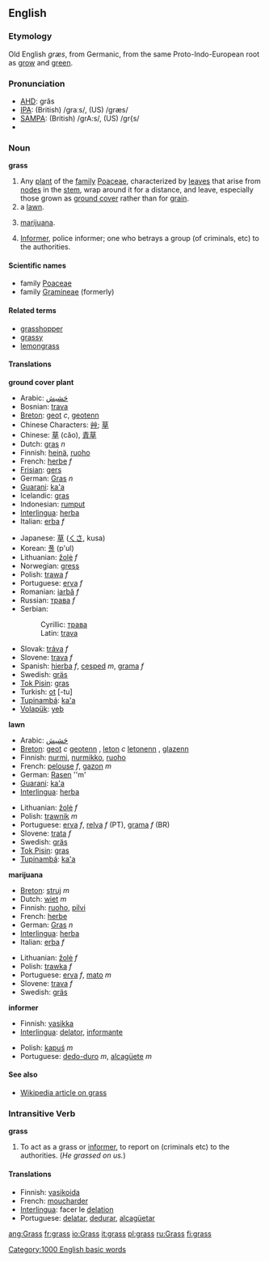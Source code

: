 ==English==

=== Etymology ===
Old English ''græs'', from Germanic, from the same Proto-Indo-European root as [[grow]] and [[green]].

=== Pronunciation ===
*[[w:AHD|AHD]]: grăs
*[[w:IPA|IPA]]: (British) /graːs/, (US) /græs/
*[[w:SAMPA|SAMPA]]: (British) /grA:s/, (US) /gr{s/
*{{audio|en-uk-grass.ogg|Audio (UK)}}

=== Noun ===
'''grass'''

# Any [[plant]] of the [[family]] [[Poaceae]], characterized by [[leaves]] that arise from [[node]]s in the [[stem]], wrap around it for a distance, and leave, especially those grown as [[ground cover]] rather than for [[grain]]. 
# a [[lawn]].
# {{slang}} [[marijuana]].
# {{slang}} [[Informer]], police informer; one who betrays a group (of criminals, etc) to the authorities.

====Scientific names====
*family [[Poaceae]]
*family [[Gramineae]] (formerly)

====Related terms====
*[[grasshopper]]
*[[grassy]]
*[[lemongrass]]

====Translations====
'''ground cover plant'''
{{top}}
*Arabic:  [[حَشيش]]
*Bosnian: [[trava#Bosnian|trava]] {{f}}
*[[Breton]]: [[geot]] ''c'', [[geotenn]] {{f}} {{s}}
*Chinese Characters: [[艸]]; [[草]]
*Chinese: [[草]] (căo), [[青草]]
*Dutch: [[gras]] ''n''
*Finnish: [[heinä]], [[ruoho]]
*French: [[herbe]] ''f''
*[[Frisian]]: [[gers]]
*German: [[Gras]] ''n''
*[[Guarani]]: [[ka'a]]
*Icelandic: [[gras]]
*Indonesian: [[rumput]]
*[[Interlingua]]: [[herba]]
*Italian: [[erba]] ''f''
{{mid}}
*Japanese: [[草]] ([[くさ]], kusa)
*Korean: [[풀]] (p'ul)
*Lithuanian: [[žolė]] ''f''
*Norwegian: [[gress]]
*Polish: [[trawa]] ''f''
*Portuguese: [[erva]] ''f''
*Romanian: [[iarbă]] ''f''
*Russian: [[трава]] ''f''
*Serbian:
*:Cyrillic: [[трава#Serbian|трава]] {{f}}
*:Latin: [[trava#Serbian|trava]] {{f}}
*Slovak: [[tráva#Slovak|tráva]] ''f''
*Slovene: [[trava]] ''f''
*Spanish: [[hierba]] ''f'', [[cesped]] ''m'', [[grama]] ''f''
*Swedish: [[gräs]]
*[[Tok Pisin]]: [[gras]]
*Turkish: [[ot]] [-tu]
*[[Tupinambá]]: [[ka'a]]
*[[Volapük]]: [[yeb]]
{{bottom}}

'''lawn'''
{{top}}
*Arabic:  [[حَشيش]]
*[[Breton]]: [[geot]] ''c'' [[geotenn]] {{f}} {{S}}, [[leton]] ''c'' [[letonenn]] {{f}} {{s}}, [[glazenn]] {{f}}
*Finnish: [[nurmi]], [[nurmikko]], [[ruoho]]
*French: [[pelouse]] ''f'', [[gazon]] ''m''
*German: [[Rasen]] ''m'
*[[Guarani]]: [[ka'a]]
*[[Interlingua]]: [[herba]]
{{mid}}
*Lithuanian: [[žolė]] ''f''
*Polish: [[trawnik]] ''m''
*Portuguese: [[erva]] ''f'', [[relva]] ''f'' (PT), [[grama]] ''f'' (BR)
*Slovene: [[trata]] ''f''
*Swedish: [[gräs]]
*[[Tok Pisin]]: [[gras]]
*[[Tupinambá]]: [[ka'a]]
{{bottom}}

'''marijuana'''
{{top}}
*[[Breton]]: [[struj]] ''m''
*Dutch: [[wiet]] ''m''
*Finnish: [[ruoho]], [[pilvi]]
*French: [[herbe]] {{f}}
*German: [[Gras]] ''n''
*[[Interlingua]]: [[herba]]
*Italian: [[erba]] ''f''
{{mid}}
*Lithuanian: [[žolė]] ''f''
*Polish: [[trawka]] ''f''
*Portuguese: [[erva]] ''f'', [[mato]] ''m''
*Slovene: [[trava]] ''f''
*Swedish: [[gräs]]
{{bottom}}

'''informer'''
{{top}}
*Finnish: [[vasikka]]
*[[Interlingua]]: [[delator]], [[informante]]
{{mid}}
*Polish: [[kapuś]] ''m''
*Portuguese: [[dedo-duro]] ''m'', [[alcagüete]] ''m''
{{bottom}}

====See also====
*[[w:grass|Wikipedia article on grass]]

===Intransitive Verb===
'''grass'''

# {{slang}} To act as a grass or [[informer]], to report on (criminals etc) to the authorities.  (''He grassed on us.'')

====Translations====
*Finnish: [[vasikoida]]
*French: [[moucharder]]
*[[Interlingua]]: facer le [[delation]]
*Portuguese: [[delatar]], [[dedurar]], [[alcagüetar]]

[[Category:1000 English basic words]]

[[ang:Grass]]
[[fr:grass]]
[[io:Grass]]
[[it:grass]]
[[pl:grass]]
[[ru:Grass]]
[[fi:grass]]